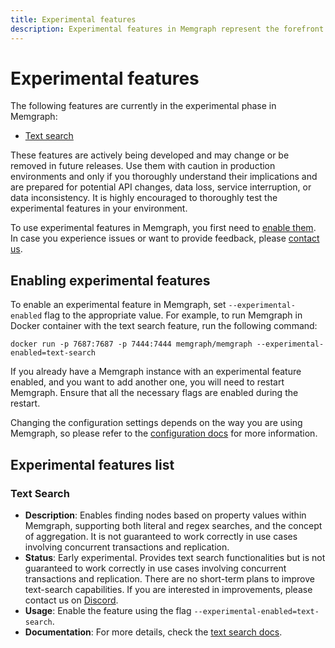 ```yaml
---
title: Experimental features
description: Experimental features in Memgraph represent the forefront of our innovation, offering cutting-edge functionality as we continuously enhance our product. While these features are still evolving and may experience occasional instability, our dedicated support team is ready to assist you promptly with any challenges, ensuring a seamless experience.
---
```



# Experimental features

The following features are currently in the experimental phase in Memgraph:

- [Text search](#text-search)

These features are actively being developed and may change or be removed in
future releases. Use them with caution in production environments and only if
you thoroughly understand their implications and are prepared for potential API
changes, data loss, service interruption, or data inconsistency. It is highly
encouraged to thoroughly test the experimental features in your environment.

To use experimental features in Memgraph, you first need to [enable
them](#enabling-experimental-features). In case you experience issues or want to
provide feedback, please [contact us](#feedback-and-support).

## Enabling experimental features

To enable an experimental feature in Memgraph, set `--experimental-enabled` flag
to the appropriate value. For example, to run Memgraph in Docker container with the text
search feature, run the following command:

```
docker run -p 7687:7687 -p 7444:7444 memgraph/memgraph --experimental-enabled=text-search
```

If you already have a Memgraph instance with an experimental feature enabled,
and you want to add another one, you will need to restart Memgraph. Ensure that
all the necessary flags are enabled during the restart.

Changing the configuration settings depends on the way you are using Memgraph,
so please refer to the [configuration
docs](/database-management/configuration#changing-configuration) for more
information.

## Experimental features list

### Text Search
- **Description**: Enables finding nodes based on property values within
  Memgraph, supporting both literal and regex searches, and the concept of
  aggregation. It is not guaranteed to work correctly in use cases involving
  concurrent transactions and replication.
- **Status**: Early experimental. Provides text search functionalities but is not
  guaranteed to work correctly in use cases involving concurrent transactions
  and replication. There are no short-term plans to improve text-search
  capabilities. If you are interested in improvements, please contact us on
  [Discord](https://discord.gg/memgraph).
- **Usage**: Enable the feature using the flag
  `--experimental-enabled=text-search`.
- **Documentation**: For more details, check the [text search
  docs](/querying/text-search).


<CommunityLinks/>